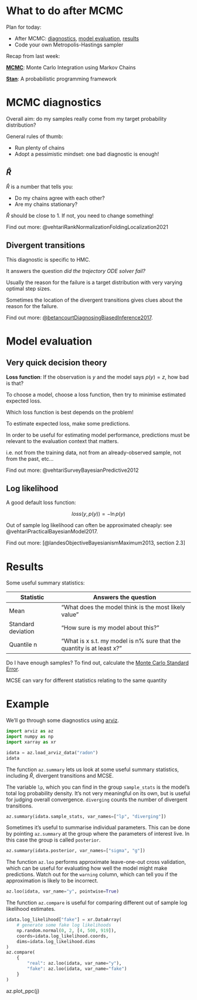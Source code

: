 # What to do after MCMC

Plan for today:

- After MCMC: [diagnostics](#mcmc-diagnostics), [model evaluation](#model-evaluation), [results](#Results)
- Code your own Metropolis-Hastings sampler

Recap from last week:

**[MCMC](week2.md#MCMC)**: Monte Carlo Integration using Markov Chains

**[Stan](week2.md#Stan)**: A probabilistic programming framework

# MCMC diagnostics

Overall aim: do my samples really come from my target probability distribution?

General rules of thumb:

- Run plenty of chains
- Adopt a pessimistic mindset: one bad diagnostic is enough! 

## $\hat{R}$

$\hat{R}$ is a number that tells you:

- Do my chains agree with each other?
- Are my chains stationary?

$\hat{R}$ should be close to 1. If not, you need to change something!

Find out more: @vehtariRankNormalizationFoldingLocalization2021

## Divergent transitions

This diagnostic is specific to HMC.

It answers the question *did the trajectory ODE solver fail?*

Usually the reason for the failure is a target distribution with very varying
optimal step sizes.

Sometimes the location of the divergent transitions gives clues about the reason
for the failure.

Find out more:
[@betancourtDiagnosingBiasedInference2017](https://betanalpha.github.io/assets/case_studies/divergences_and_bias.html).

# Model evaluation

## Very quick decision theory

**Loss function**: If the observation is $y$ and the model says $p(y) = z$, how
bad is that?

To choose a model, choose a loss function, then try to minimise estimated
expected loss.

:::{.callout-important}

Which loss function is best depends on the problem!

:::

To estimate expected loss, make some predictions.

:::{.callout-important}

In order to be useful for estimating model performance, predictions must be
relevant to the evaluation context that matters.

i.e. not from the training data, not from an already-observed sample, not from
the past, etc...

:::

Find out more: @vehtariSurveyBayesianPredictive2012

## Log likelihood

A good default loss function:

$$
loss(y, p(y)) = -\ln{p(y)}
$$

Out of sample log likelihood can often be approximated cheaply: see
@vehtariPracticalBayesianModel2017.

Find out more: [@landesObjectiveBayesianismMaximum2013, section 2.3] 


# Results

Some useful summary statistics:

Statistic | Answers the question
-------- | --------------------
Mean | "What does the model think is the most likely value"
Standard deviation | "How sure is my model about this?"
Quantile n | "What is x s.t. my model is n% sure that the quantity is at least x?"

Do I have enough samples? To find out, calculate the [Monte Carlo Standard Error](https://mc-stan.org/docs/reference-manual/effective-sample-size.html#estimation-of-mcmc-standard-error).

:::{.callout-important}
MCSE can vary for different statistics relating to the same quantity
:::

# Example

We'll go through some diagnostics using [arviz](https://python.arviz.org).

```python
import arviz as az
import numpy as np
import xarray as xr

idata = az.load_arviz_data("radon")
idata
```

The function `az.summary` lets us look at some useful summary statistics,
including $\hat{R}$, divergent transitions and MCSE.

The variable `lp`, which you can find in the group `sample_stats` is the
model's total log probability density. It's not very meaningful on its own,
but is useful for judging overall convergence. `diverging` counts the number of
divergent transitions.

```python
az.summary(idata.sample_stats, var_names=["lp", "diverging"])
```

Sometimes it's useful to summarise individual parameters. This can be done by
pointing `az.summary` at the group where the parameters of interest live. In
this case the group is called `posterior`.

```python
az.summary(idata.posterior, var_names=["sigma", "g"])
```

The function `az.loo` performs approximate leave-one-out cross validation, which
can be useful for evaluating how well the model might make predictions. Watch
out for the `warning` column, which can tell you if the approximation is likely
to be incorrect.

```python
az.loo(idata, var_name="y", pointwise=True)
```

The function `az.compare` is useful for comparing different out of sample log
likelihood estimates.

```python

idata.log_likelihood["fake"] = xr.DataArray(
    # generate some fake log likelihoods
    np.random.normal(0, 2, [4, 500, 919]),
    coords=idata.log_likelihood.coords,
    dims=idata.log_likelihood.dims
)
az.compare(
    {
        "real": az.loo(idata, var_name="y"), 
        "fake": az.loo(idata, var_name="fake")
    }
)

```

az.plot_ppc(j)
